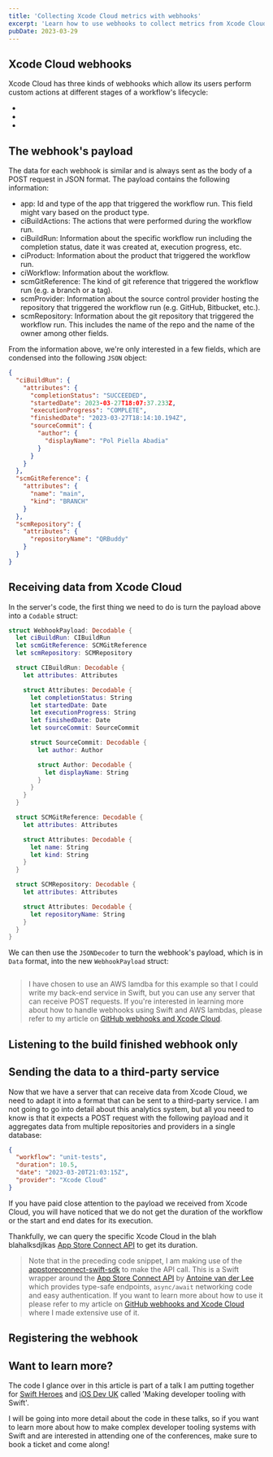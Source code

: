 ```yaml
---
title: 'Collecting Xcode Cloud metrics with webhooks'
excerpt: 'Learn how to use webhooks to collect metrics from Xcode Cloud builds'
pubDate: 2023-03-29
---
```


## Xcode Cloud webhooks

Xcode Cloud has three kinds of webhooks which allow its users perform custom actions at different stages of a workflow's lifecycle:

-
-
-

## The webhook's payload

The data for each webhook is similar and is always sent as the body of a POST request in JSON format. The payload contains the following information:

- app: Id and type of the app that triggered the workflow run. This field might vary based on the product type.
- ciBuildActions: The actions that were performed during the workflow run.
- ciBuildRun: Information about the specific workflow run including the completion status, date it was created at, execution progress, etc.
- ciProduct: Information about the product that triggered the workflow run.
- ciWorkflow: Information about the workflow.
- scmGitReference: The kind of git reference that triggered the workflow run (e.g. a branch or a tag).
- scmProvider: Information about the source control provider hosting the repository that triggered the workflow run (e.g. GitHub, Bitbucket, etc.).
- scmRepository: Information about the git repository that triggered the workflow run. This includes the name of the repo and the name of the owner among other fields.

From the information above, we're only interested in a few fields, which are condensed into the following `JSON` object:

```json:payload.json
{
  "ciBuildRun": {
    "attributes": {
      "completionStatus": "SUCCEEDED",
      "startedDate": 2023-03-27T18:07:37.233Z,
      "executionProgress": "COMPLETE",
      "finishedDate": "2023-03-27T18:14:10.194Z",
      "sourceCommit": {
        "author": {
          "displayName": "Pol Piella Abadia"
        }
      }
    }
  },
  "scmGitReference": {
    "attributes": {
      "name": "main",
      "kind": "BRANCH"
    }
  },
  "scmRepository": {
    "attributes": {
      "repositoryName": "QRBuddy"
    }
  }
}
```

## Receiving data from Xcode Cloud

In the server's code, the first thing we need to do is turn the payload above into a `Codable` struct:

```swift:WebhookPayload.swift
struct WebhookPayload: Decodable {
  let ciBuildRun: CIBuildRun
  let scmGitReference: SCMGitReference
  let scmRepository: SCMRepository

  struct CIBuildRun: Decodable {
    let attributes: Attributes

    struct Attributes: Decodable {
      let completionStatus: String
      let startedDate: Date
      let executionProgress: String
      let finishedDate: Date
      let sourceCommit: SourceCommit

      struct SourceCommit: Decodable {
        let author: Author

        struct Author: Decodable {
          let displayName: String
        }
      }
    }
  }

  struct SCMGitReference: Decodable {
    let attributes: Attributes

    struct Attributes: Decodable {
      let name: String
      let kind: String
    }
  }

  struct SCMRepository: Decodable {
    let attributes: Attributes

    struct Attributes: Decodable {
      let repositoryName: String
    }
  }
}
```

We can then use the `JSONDecoder` to turn the webhook's payload, which is in `Data` format, into the new `WebhookPayload` struct:

```swift:WebhookPayload.swift

```

> I have chosen to use an AWS lamdba for this example so that I could write my back-end service in Swift, but you can use any server that can receive POST requests. If you're interested in learning more about how to handle webhooks using Swift and AWS lambdas, please refer to my article on [GitHub webhooks and Xcode Cloud](https://www.polpiella.dev/github-webhooks-and-xcode-cloud).

## Listening to the build finished webhook only

## Sending the data to a third-party service

Now that we have a server that can receive data from Xcode Cloud, we need to adapt it into a format that can be sent to a third-party service. I am not going to go into detail about this analytics system, but all you need to know is that it expects a POST request with the following payload and it aggregates data from multiple repositories and providers in a single database:

```json:payload.json
{
  "workflow": "unit-tests",
  "duration": 10.5,
  "date": "2023-03-20T21:03:15Z",
  "provider": "Xcode Cloud"
}
```

If you have paid close attention to the payload we received from Xcode Cloud, you will have noticed that we do not get the duration of the workflow or the start and end dates for its execution.

Thankfully, we can query the specific Xcode Cloud in the blah blahalksdjlkas [App Store Connect API]() to get its duration.

> Note that in the preceding code snippet, I am making use of the [appstoreconnect-swift-sdk]() to make the API call. This is a Swift wrapper around the [App Store Connect API]() by [Antoine van der Lee]() which provides type-safe endpoints, `async/await` networking code and easy authentication. If you want to learn more about how to use it please refer to my article on [GitHub webhooks and Xcode Cloud](https://www.polpiella.dev/github-webhooks-and-xcode-cloud) where I made extensive use of it.

## Registering the webhook

## Want to learn more?

The code I glance over in this article is part of a talk I am putting together for [Swift Heroes]() and [iOS Dev UK]() called 'Making developer tooling with Swift'.

I will be going into more detail about the code in these talks, so if you want to learn more about how to make complex developer tooling systems with Swift and are interested in attending one of the conferences, make sure to book a ticket and come along!
